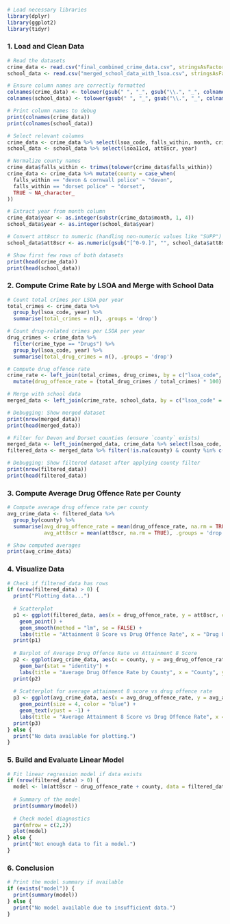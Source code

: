 ```{r setup, include=FALSE}
# Load necessary libraries
library(dplyr)
library(ggplot2)
library(tidyr)
```

### **1. Load and Clean Data**
```{r load-data}
# Read the datasets
crime_data <- read.csv("final_combined_crime_data.csv", stringsAsFactors = FALSE)
school_data <- read.csv("merged_school_data_with_lsoa.csv", stringsAsFactors = FALSE)

# Ensure column names are correctly formatted
colnames(crime_data) <- tolower(gsub(" ", "_", gsub("\\.", "_", colnames(crime_data))))
colnames(school_data) <- tolower(gsub(" ", "_", gsub("\\.", "_", colnames(school_data))))

# Print column names to debug
print(colnames(crime_data))
print(colnames(school_data))

# Select relevant columns
crime_data <- crime_data %>% select(lsoa_code, falls_within, month, crime_type)
school_data <- school_data %>% select(lsoa11cd, att8scr, year)

# Normalize county names
crime_data$falls_within <- trimws(tolower(crime_data$falls_within))
crime_data <- crime_data %>% mutate(county = case_when(
  falls_within == "devon & cornwall police" ~ "devon",
  falls_within == "dorset police" ~ "dorset",
  TRUE ~ NA_character_
))

# Extract year from month column
crime_data$year <- as.integer(substr(crime_data$month, 1, 4))
school_data$year <- as.integer(school_data$year)

# Convert att8scr to numeric (handling non-numeric values like "SUPP")
school_data$att8scr <- as.numeric(gsub("[^0-9.]", "", school_data$att8scr))

# Show first few rows of both datasets
print(head(crime_data))
print(head(school_data))
```

### **2. Compute Crime Rate by LSOA and Merge with School Data**
```{r compute-crime-rate}
# Count total crimes per LSOA per year
total_crimes <- crime_data %>%
  group_by(lsoa_code, year) %>%
  summarise(total_crimes = n(), .groups = 'drop')

# Count drug-related crimes per LSOA per year
drug_crimes <- crime_data %>%
  filter(crime_type == "Drugs") %>%
  group_by(lsoa_code, year) %>%
  summarise(total_drug_crimes = n(), .groups = 'drop')

# Compute drug offence rate
crime_rate <- left_join(total_crimes, drug_crimes, by = c("lsoa_code", "year")) %>%
  mutate(drug_offence_rate = (total_drug_crimes / total_crimes) * 100)

# Merge with school data
merged_data <- left_join(crime_rate, school_data, by = c("lsoa_code" = "lsoa11cd", "year" = "year"))

# Debugging: Show merged dataset
print(nrow(merged_data))
print(head(merged_data))

# Filter for Devon and Dorset counties (ensure `county` exists)
merged_data <- left_join(merged_data, crime_data %>% select(lsoa_code, county), by = "lsoa_code")
filtered_data <- merged_data %>% filter(!is.na(county) & county %in% c("devon", "dorset"))

# Debugging: Show filtered dataset after applying county filter
print(nrow(filtered_data))
print(head(filtered_data))
```

### **3. Compute Average Drug Offence Rate per County**
```{r avg-drug-offence-rate}
# Compute average drug offence rate per county
avg_crime_data <- filtered_data %>%
  group_by(county) %>%
  summarise(avg_drug_offence_rate = mean(drug_offence_rate, na.rm = TRUE), 
            avg_att8scr = mean(att8scr, na.rm = TRUE), .groups = 'drop')

# Show computed averages
print(avg_crime_data)
```

### **4. Visualize Data**
```{r visualization}
# Check if filtered_data has rows
if (nrow(filtered_data) > 0) {
  print("Plotting data...")
  
  # Scatterplot
  p1 <- ggplot(filtered_data, aes(x = drug_offence_rate, y = att8scr, color = county)) +
    geom_point() +
    geom_smooth(method = "lm", se = FALSE) +
    labs(title = "Attainment 8 Score vs Drug Offence Rate", x = "Drug Offence Rate (%)", y = "Attainment 8 Score")
  print(p1)
  
  # Barplot of Average Drug Offence Rate vs Attainment 8 Score
  p2 <- ggplot(avg_crime_data, aes(x = county, y = avg_drug_offence_rate, fill = county)) +
    geom_bar(stat = "identity") +
    labs(title = "Average Drug Offence Rate by County", x = "County", y = "Average Drug Offence Rate (%)")
  print(p2)
  
  # Scatterplot for average attainment 8 score vs drug offence rate
  p3 <- ggplot(avg_crime_data, aes(x = avg_drug_offence_rate, y = avg_att8scr, label = county)) +
    geom_point(size = 4, color = "blue") +
    geom_text(vjust = -1) +
    labs(title = "Average Attainment 8 Score vs Drug Offence Rate", x = "Average Drug Offence Rate (%)", y = "Average Attainment 8 Score")
  print(p3)
} else {
  print("No data available for plotting.")
}
```

### **5. Build and Evaluate Linear Model**
```{r linear-model}
# Fit linear regression model if data exists
if (nrow(filtered_data) > 0) {
  model <- lm(att8scr ~ drug_offence_rate + county, data = filtered_data)
  
  # Summary of the model
  print(summary(model))
  
  # Check model diagnostics
  par(mfrow = c(2,2))
  plot(model)
} else {
  print("Not enough data to fit a model.")
}
```

### **6. Conclusion**
```{r conclusion}
# Print the model summary if available
if (exists("model")) {
  print(summary(model))
} else {
  print("No model available due to insufficient data.")
}
```
